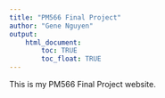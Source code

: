 ```yaml
---
title: "PM566 Final Project"
author: "Gene Nguyen"
output: 
    html_document:
        toc: TRUE
        toc_float: TRUE
---
```


This is my PM566 Final Project website.